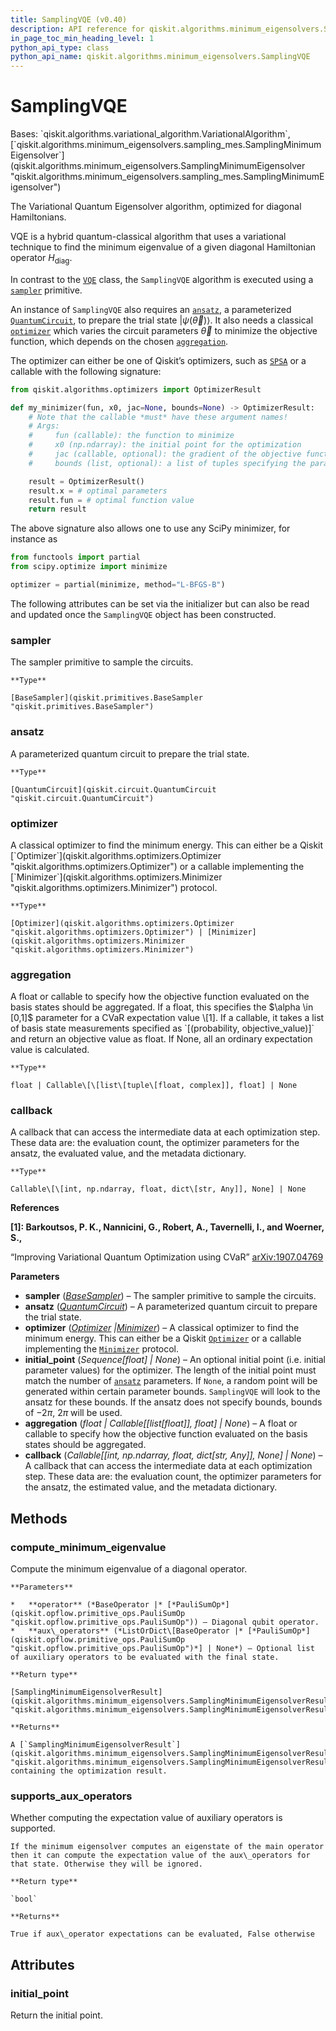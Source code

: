 ```yaml
---
title: SamplingVQE (v0.40)
description: API reference for qiskit.algorithms.minimum_eigensolvers.SamplingVQE in qiskit v0.40
in_page_toc_min_heading_level: 1
python_api_type: class
python_api_name: qiskit.algorithms.minimum_eigensolvers.SamplingVQE
---
```


# SamplingVQE

<Class id="qiskit.algorithms.minimum_eigensolvers.SamplingVQE" isDedicatedPage={true} github="https://github.com/qiskit/qiskit/tree/stable/0.23/qiskit/algorithms/minimum_eigensolvers/sampling_vqe.py" signature="SamplingVQE(sampler, ansatz, optimizer, *, initial_point=None, aggregation=None, callback=None)" modifiers="class">
  Bases: `qiskit.algorithms.variational_algorithm.VariationalAlgorithm`, [`qiskit.algorithms.minimum_eigensolvers.sampling_mes.SamplingMinimumEigensolver`](qiskit.algorithms.minimum_eigensolvers.SamplingMinimumEigensolver "qiskit.algorithms.minimum_eigensolvers.sampling_mes.SamplingMinimumEigensolver")

  The Variational Quantum Eigensolver algorithm, optimized for diagonal Hamiltonians.

  VQE is a hybrid quantum-classical algorithm that uses a variational technique to find the minimum eigenvalue of a given diagonal Hamiltonian operator $H_{\text{diag}}$.

  In contrast to the [`VQE`](qiskit.algorithms.minimum_eigensolvers.VQE "qiskit.algorithms.minimum_eigensolvers.VQE") class, the `SamplingVQE` algorithm is executed using a [`sampler`](#qiskit.algorithms.minimum_eigensolvers.SamplingVQE.sampler "qiskit.algorithms.minimum_eigensolvers.SamplingVQE.sampler") primitive.

  An instance of `SamplingVQE` also requires an [`ansatz`](#qiskit.algorithms.minimum_eigensolvers.SamplingVQE.ansatz "qiskit.algorithms.minimum_eigensolvers.SamplingVQE.ansatz"), a parameterized [`QuantumCircuit`](qiskit.circuit.QuantumCircuit "qiskit.circuit.QuantumCircuit"), to prepare the trial state $|\psi(\vec\theta)\rangle$. It also needs a classical [`optimizer`](#qiskit.algorithms.minimum_eigensolvers.SamplingVQE.optimizer "qiskit.algorithms.minimum_eigensolvers.SamplingVQE.optimizer") which varies the circuit parameters $\vec\theta$ to minimize the objective function, which depends on the chosen [`aggregation`](#qiskit.algorithms.minimum_eigensolvers.SamplingVQE.aggregation "qiskit.algorithms.minimum_eigensolvers.SamplingVQE.aggregation").

  The optimizer can either be one of Qiskit’s optimizers, such as [`SPSA`](qiskit.algorithms.optimizers.SPSA "qiskit.algorithms.optimizers.SPSA") or a callable with the following signature:

  ```python
  from qiskit.algorithms.optimizers import OptimizerResult

  def my_minimizer(fun, x0, jac=None, bounds=None) -> OptimizerResult:
      # Note that the callable *must* have these argument names!
      # Args:
      #     fun (callable): the function to minimize
      #     x0 (np.ndarray): the initial point for the optimization
      #     jac (callable, optional): the gradient of the objective function
      #     bounds (list, optional): a list of tuples specifying the parameter bounds

      result = OptimizerResult()
      result.x = # optimal parameters
      result.fun = # optimal function value
      return result
  ```

  The above signature also allows one to use any SciPy minimizer, for instance as

  ```python
  from functools import partial
  from scipy.optimize import minimize

  optimizer = partial(minimize, method="L-BFGS-B")
  ```

  The following attributes can be set via the initializer but can also be read and updated once the `SamplingVQE` object has been constructed.

  ### sampler

  <Attribute id="qiskit.algorithms.minimum_eigensolvers.SamplingVQE.sampler">
    The sampler primitive to sample the circuits.

    **Type**

    [BaseSampler](qiskit.primitives.BaseSampler "qiskit.primitives.BaseSampler")
  </Attribute>

  ### ansatz

  <Attribute id="qiskit.algorithms.minimum_eigensolvers.SamplingVQE.ansatz">
    A parameterized quantum circuit to prepare the trial state.

    **Type**

    [QuantumCircuit](qiskit.circuit.QuantumCircuit "qiskit.circuit.QuantumCircuit")
  </Attribute>

  ### optimizer

  <Attribute id="qiskit.algorithms.minimum_eigensolvers.SamplingVQE.optimizer">
    A classical optimizer to find the minimum energy. This can either be a Qiskit [`Optimizer`](qiskit.algorithms.optimizers.Optimizer "qiskit.algorithms.optimizers.Optimizer") or a callable implementing the [`Minimizer`](qiskit.algorithms.optimizers.Minimizer "qiskit.algorithms.optimizers.Minimizer") protocol.

    **Type**

    [Optimizer](qiskit.algorithms.optimizers.Optimizer "qiskit.algorithms.optimizers.Optimizer") | [Minimizer](qiskit.algorithms.optimizers.Minimizer "qiskit.algorithms.optimizers.Minimizer")
  </Attribute>

  ### aggregation

  <Attribute id="qiskit.algorithms.minimum_eigensolvers.SamplingVQE.aggregation">
    A float or callable to specify how the objective function evaluated on the basis states should be aggregated. If a float, this specifies the $\alpha \in [0,1]$ parameter for a CVaR expectation value \[1]. If a callable, it takes a list of basis state measurements specified as `[(probability, objective_value)]` and return an objective value as float. If None, all an ordinary expectation value is calculated.

    **Type**

    float | Callable\[\[list\[tuple\[float, complex]], float] | None
  </Attribute>

  ### callback

  <Attribute id="qiskit.algorithms.minimum_eigensolvers.SamplingVQE.callback">
    A callback that can access the intermediate data at each optimization step. These data are: the evaluation count, the optimizer parameters for the ansatz, the evaluated value, and the metadata dictionary.

    **Type**

    Callable\[\[int, np.ndarray, float, dict\[str, Any]], None] | None
  </Attribute>

  **References**

  **\[1]: Barkoutsos, P. K., Nannicini, G., Robert, A., Tavernelli, I., and Woerner, S.,**

  “Improving Variational Quantum Optimization using CVaR” [arXiv:1907.04769](https://arxiv.org/abs/1907.04769)

  **Parameters**

  *   **sampler** ([*BaseSampler*](qiskit.primitives.BaseSampler "qiskit.primitives.BaseSampler")) – The sampler primitive to sample the circuits.
  *   **ansatz** ([*QuantumCircuit*](qiskit.circuit.QuantumCircuit "qiskit.circuit.QuantumCircuit")) – A parameterized quantum circuit to prepare the trial state.
  *   **optimizer** ([*Optimizer*](qiskit.algorithms.optimizers.Optimizer "qiskit.algorithms.optimizers.Optimizer")  *|*[*Minimizer*](qiskit.algorithms.optimizers.Minimizer "qiskit.algorithms.optimizers.Minimizer")) – A classical optimizer to find the minimum energy. This can either be a Qiskit [`Optimizer`](qiskit.algorithms.optimizers.Optimizer "qiskit.algorithms.optimizers.Optimizer") or a callable implementing the [`Minimizer`](qiskit.algorithms.optimizers.Minimizer "qiskit.algorithms.optimizers.Minimizer") protocol.
  *   **initial\_point** (*Sequence\[float] | None*) – An optional initial point (i.e. initial parameter values) for the optimizer. The length of the initial point must match the number of [`ansatz`](#qiskit.algorithms.minimum_eigensolvers.SamplingVQE.ansatz "qiskit.algorithms.minimum_eigensolvers.SamplingVQE.ansatz") parameters. If `None`, a random point will be generated within certain parameter bounds. `SamplingVQE` will look to the ansatz for these bounds. If the ansatz does not specify bounds, bounds of $-2\pi$, $2\pi$ will be used.
  *   **aggregation** (*float | Callable\[\[list\[float]], float] | None*) – A float or callable to specify how the objective function evaluated on the basis states should be aggregated.
  *   **callback** (*Callable\[\[int, np.ndarray, float, dict\[str, Any]], None] | None*) – A callback that can access the intermediate data at each optimization step. These data are: the evaluation count, the optimizer parameters for the ansatz, the estimated value, and the metadata dictionary.

  ## Methods

  <span id="qiskit-algorithms-minimum-eigensolvers-samplingvqe-compute-minimum-eigenvalue" />

  ### compute\_minimum\_eigenvalue

  <Function id="qiskit.algorithms.minimum_eigensolvers.SamplingVQE.compute_minimum_eigenvalue" signature="SamplingVQE.compute_minimum_eigenvalue(operator, aux_operators=None)">
    Compute the minimum eigenvalue of a diagonal operator.

    **Parameters**

    *   **operator** (*BaseOperator |* [*PauliSumOp*](qiskit.opflow.primitive_ops.PauliSumOp "qiskit.opflow.primitive_ops.PauliSumOp")) – Diagonal qubit operator.
    *   **aux\_operators** (*ListOrDict\[BaseOperator |* [*PauliSumOp*](qiskit.opflow.primitive_ops.PauliSumOp "qiskit.opflow.primitive_ops.PauliSumOp")*] | None*) – Optional list of auxiliary operators to be evaluated with the final state.

    **Return type**

    [SamplingMinimumEigensolverResult](qiskit.algorithms.minimum_eigensolvers.SamplingMinimumEigensolverResult "qiskit.algorithms.minimum_eigensolvers.SamplingMinimumEigensolverResult")

    **Returns**

    A [`SamplingMinimumEigensolverResult`](qiskit.algorithms.minimum_eigensolvers.SamplingMinimumEigensolverResult "qiskit.algorithms.minimum_eigensolvers.SamplingMinimumEigensolverResult") containing the optimization result.
  </Function>

  <span id="qiskit-algorithms-minimum-eigensolvers-samplingvqe-supports-aux-operators" />

  ### supports\_aux\_operators

  <Function id="qiskit.algorithms.minimum_eigensolvers.SamplingVQE.supports_aux_operators" signature="SamplingVQE.supports_aux_operators()" modifiers="classmethod">
    Whether computing the expectation value of auxiliary operators is supported.

    If the minimum eigensolver computes an eigenstate of the main operator then it can compute the expectation value of the aux\_operators for that state. Otherwise they will be ignored.

    **Return type**

    `bool`

    **Returns**

    True if aux\_operator expectations can be evaluated, False otherwise
  </Function>

  ## Attributes

  ### initial\_point

  <Attribute id="qiskit.algorithms.minimum_eigensolvers.SamplingVQE.initial_point">
    Return the initial point.
  </Attribute>
</Class>

